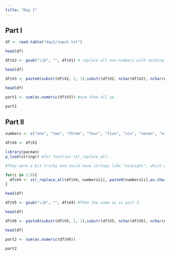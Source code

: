 ```yaml
---
title: "Day 1"
---
```


## Part I
```r

df <- read.table("day1/input.txt")

head(df)

df$V2 <- gsub("\\D", "", df$V1) # replace all non-numbers with nothing.

head(df)

df$V3 <- paste0(substr(df$V2, 1, 1),substr(df$V2, nchar(df$V2), nchar(df$V2))) #extract the first and last number from each string and put them together.

head(df)

part1 <- sum(as.numeric(df$V3)) #sum them all up.

part1

```
## Part II
```r
numbers <- c("one", "two", "three", "four", "five", "six", "seven", "eight", "nine")

df$V4 <- df$V1

library(pacman)
p_load(stringr) #for function str_replace_all.

#They were a bit tricky and could have strings like "nineight", which would translate to 98, but if the "eight" was replaced with an 8 then "nin" would get lost in translation. To avoid this problem, I replaced all text-numbers with {textnumber}{number}{textnumber}. "nineight" would therefore become nine9nineight8eight.

for(i in 1:9){
  df$V4 <- str_replace_all(df$V4, numbers[i], paste0(numbers[i],as.character(i),numbers[i]))
}

head(df)

df$V5 <- gsub("\\D", "", df$V4) #Then the same as in part I.

head(df)

df$V6 <- paste0(substr(df$V5, 1, 1),substr(df$V5, nchar(df$V5), nchar(df$V5))) #Same as in part I.

head(df)

part2 <- sum(as.numeric(df$V6))

part2

```

